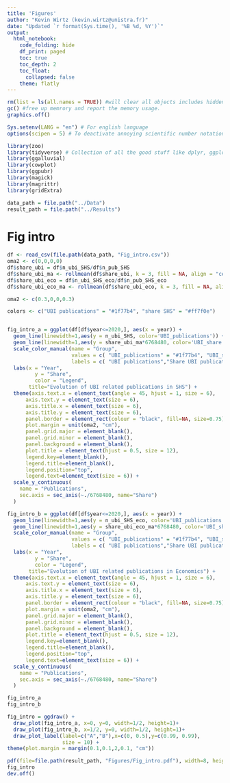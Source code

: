 ```yaml
---
title: 'Figures'
author: "Kevin Wirtz (kevin.wirtz@unistra.fr)"
date: "Updated `r format(Sys.time(), '%B %d, %Y')`"
output:
  html_notebook:
    code_folding: hide
    df_print: paged
    toc: true
    toc_depth: 2
    toc_float:
      collapsed: false
    theme: flatly
---
```


```r

rm(list = ls(all.names = TRUE)) #will clear all objects includes hidden objects.
gc() #free up memrory and report the memory usage.
graphics.off()

Sys.setenv(LANG = "en") # For english language
options(scipen = 5) # To deactivate annoying scientific number notation

library(zoo)
library(tidyverse) # Collection of all the good stuff like dplyr, ggplot2 ect.
library(ggalluvial)
library(cowplot)
library(ggpubr)
library(magick)
library(magrittr)
library(gridExtra)

data_path = file.path("../Data") 
result_path = file.path("../Results") 

```

# Fig intro

```r
df <- read_csv(file.path(data_path, "Fig_intro.csv"))
oma2 <- c(0,0,0,0)
df$share_ubi = df$n_ubi_SHS/df$n_pub_SHS
df$share_ubi_ma <- rollmean(df$share_ubi, k = 3, fill = NA, align = "center")
df$share_ubi_eco = df$n_ubi_SHS_eco/df$n_pub_SHS_eco
df$share_ubi_eco_ma <- rollmean(df$share_ubi_eco, k = 3, fill = NA, align = "center")

```

```r
oma2 <- c(0.3,0,0,0.3)

colors <- c("UBI publications" = "#1f77b4", "share SHS" = "#ff7f0e")


fig_intro_a = ggplot(df[df$year<=2020,], aes(x = year)) + 
  geom_line(linewidth=1,aes(y = n_ubi_SHS, color='UBI_publications')) + 
  geom_line(linewidth=1,aes(y = share_ubi_ma*6768480, color='UBI_share')) +
  scale_color_manual(name = "Group",
                     values = c( "UBI_publications" = "#1f77b4", "UBI_share" = "black"),
                     labels = c( "UBI publications","Share UBI publications in SHS")) +
  labs(x = "Year",
         y = "Share",
         color = "Legend",
       title="Evolution of UBI related publications in SHS") +
  theme(axis.text.x = element_text(angle = 45, hjust = 1, size = 6),
      axis.text.y = element_text(size = 6),
      axis.title.x = element_text(size = 6),
      axis.title.y = element_text(size = 6),
      panel.border = element_rect(colour = "black", fill=NA, size=0.75),
      plot.margin = unit(oma2, "cm"),
      panel.grid.major = element_blank(),
      panel.grid.minor = element_blank(),
      panel.background = element_blank(),
      plot.title = element_text(hjust = 0.5, size = 12),  
      legend.key=element_blank(),
      legend.title=element_blank(),
      legend.position="top",
      legend.text=element_text(size = 6)) +
  scale_y_continuous(
    name = "Publications",
    sec.axis = sec_axis(~./6768480, name="Share")
  )

fig_intro_b = ggplot(df[df$year<=2020,], aes(x = year)) + 
  geom_line(linewidth=1,aes(y = n_ubi_SHS_eco, color='UBI_publications')) + 
  geom_line(linewidth=1,aes(y = share_ubi_eco_ma*6768480, color='UBI_share')) +
  scale_color_manual(name = "Group",
                     values = c( "UBI_publications" = "#1f77b4", "UBI_share" = "black"),
                     labels = c( "UBI publications","Share UBI publications in Economics")) +
  labs(x = "Year",
         y = "Share",
         color = "Legend",
       title="Evolution of UBI related publications in Economics") +
  theme(axis.text.x = element_text(angle = 45, hjust = 1, size = 6),
      axis.text.y = element_text(size = 6),
      axis.title.x = element_text(size = 6),
      axis.title.y = element_text(size = 6),
      panel.border = element_rect(colour = "black", fill=NA, size=0.75),
      plot.margin = unit(oma2, "cm"),
      panel.grid.major = element_blank(),
      panel.grid.minor = element_blank(),
      panel.background = element_blank(),
      plot.title = element_text(hjust = 0.5, size = 12),  
      legend.key=element_blank(),
      legend.title=element_blank(),
      legend.position="top",
      legend.text=element_text(size = 6)) +
  scale_y_continuous(
    name = "Publications",
    sec.axis = sec_axis(~./6768480, name="Share")
  )

fig_intro_a
fig_intro_b

fig_intro = ggdraw() +
  draw_plot(fig_intro_a, x=0, y=0, width=1/2, height=1)+
  draw_plot(fig_intro_b, x=1/2, y=0, width=1/2, height=1)+
  draw_plot_label(label=c("A","B"),x=c(0, 0.5),y=c(0.99, 0.99), 
                  size = 10) +
theme(plot.margin = margin(0.1,0.1,2,0.1, "cm")) 

pdf(file=file.path(result_path, "Figures/Fig_intro.pdf"), width=8, height=5, family="Helvetica", pointsize=6)
fig_intro
dev.off()
```